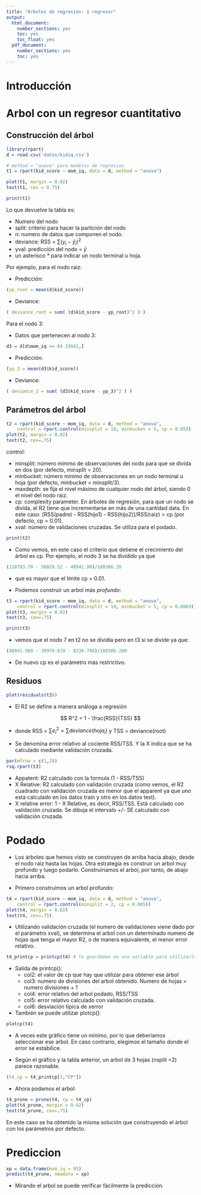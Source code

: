 ```yaml
---
title: "Árboles de regresión: 1 regresor"
output:
  html_document:
    number_sections: yes
    toc: yes
    toc_float: yes
  pdf_document:
    number_sections: yes
    toc: yes
---
```


# Introducción

# Arbol con un regresor cuantitativo

## Construcción del árbol

```r
library(rpart)
d = read.csv('datos/kidiq.csv')
```

```r
# method = "anova" para modelos de regresion
t1 = rpart(kid_score ~ mom_iq, data = d, method = "anova")
```

```r
plot(t1, margin = 0.02)
text(t1, cex = 0.75)
```

```r
print(t1)
```

Lo que devuelve la tabla es:

- Numero del nodo
- split: criterio para hacer la partición del nodo
- n: numero de datos que componen el nodo.
- deviance: RSS = $\sum(y_i - \hat{y}_i)^2$
- yval: predicción del nodo = $\bar{y}$
- un asterisco * para indicar un nodo terminal u hoja.

Por ejemplo, para el nodo raiz:

- Predicción:

```r
(yp_root = mean(d$kid_score))
```

- Deviance:

```r
( deviance_root = sum( (d$kid_score - yp_root)^2 ) )
```

Para el nodo 3:

- Datos que pertenecen al nodo 3:

```r
d3 = d[d$mom_iq >= 84.33641,]
```

- Predicción:

```r
(yp_3 = mean(d3$kid_score))
```

- Deviance:

```r
( deviance_3 = sum( (d3$kid_score - yp_3)^2 ) )
```

## Parámetros del árbol

```r
t2 = rpart(kid_score ~ mom_iq, data = d, method = "anova",
    control = rpart.control(minsplit = 10, minbucket = 5, cp = 0.05))
plot(t2, margin = 0.02)
text(t2, cex=.75)
```

control:

- minsplit: número mínimo de observaciones del nodo para que se divida en dos (por defecto, minsplit = 20).
- minbucket: número mínimo de observaciones en un nodo terminal u hoja (por defecto, minbucket = minsplit/3).
- maxdepth: se fija el nivel máximo de cualquier nodo del árbol, siendo 0 el nivel del nodo raiz.
- cp: complexity parameter. En árboles de regresión, para que un nodo se divida, el R2 tiene que incrementarse en más de una cantidad data. En este caso: [RSS(padre) - RSS(hijo1) - RSS(hijo2)]/RSS(raiz) > cp (por defecto, cp = 0.01).
- xval: número de validaciones cruzadas. Se utiliza para el podado.

```r
print(t2)
```

- Como vemos, en este caso el criterio que detiene el crecimiento del árbol es cp. Por ejemplo, el nodo 3 se ha dividido ya que 

```r
(118793.70 - 58829.52 - 48941.98)/180386.20
```

- que es mayor que el límite cp = 0.01.

- Podemos construir un arbol más *profundo*:

```r
t3 = rpart(kid_score ~ mom_iq, data = d, method = "anova",
    control = rpart.control(minsplit = 10, minbucket = 5, cp = 0.0069))
plot(t3, margin = 0.02)
text(t3, cex=.75)
```

```r
print(t3)
```

- vemos que el nodo 7 en t2 no se dividía pero en t3 si se divide ya que:

```r
(48941.980 - 38970.810 - 8230.786)/180386.200
```

- De nuevo cp es el parámetro más restrictivo.

## Residuos

```r
plot(residuals(t3))
```

- El R2 se define a manera análoga a regresión

$$
R^2 = 1 - \frac{RSS}{TSS}
$$

- donde  RSS = $\sum e_i^2 = \sum deviance(hoja_i)$ y TSS = deviance(root)

- Se denomina error relativo al cociente RSS/TSS. Y la X indica que se ha calculado mediante validación cruzada.

```r
par(mfrow = c(1,2))
rsq.rpart(t3)
```

- Appatent: R2 calculado con la formula (1 - RSS/TSS)
- X Relative: R2 calculado con validación cruzada (como vemos, el R2 cuadrado con validación cruzada es menor que el apparent ya que uno esta calculado en los datos train y otro en los datos test).
- X relative error: 1 - X Relative, es decir, RSS/TSS. Está calculado con validación cruzada. Se dibuja el intervalo +/- SE calculado con validación cruzada.

# Podado

- Los árboles que hemos visto se construyen de arriba hacia abajo, desde el nodo raiz hasta las hojas. Otra estrategia es construir un arbol muy profundo y luego podarlo. Construiriamos el arbol, por tanto, de abajo hacia arriba.

- Primero construimos un arbol profundo:

```r
t4 = rpart(kid_score ~ mom_iq, data = d, method = "anova",
    control = rpart.control(minsplit = 2, cp = 0.005))
plot(t4, margin = 0.02)
text(t4, cex=.75)
```

- Utilizando validación cruzada (el numero de validaciones viene dado por el parámetro xval), se determina el arbol con un determinado numero de hojas que tenga el mayor R2, o de manera equivalente, el menor error relativo.  

```r
t4_printcp = printcp(t4) # lo guardamos en una variable para utilizarlo despues
```

- Salida de printcp():
    - col2: el valor de cp que hay que utilizar para obtener ese árbol
    - col3: numero de divisiones del arbol obtenido. Numero de hojas = numero divisiones + 1
    - col4: error relativo del arbol podado, RSS/TSS
    - col5: error relativo calculado con validación cruzada.
    - col6: desviación típica de xerror
- También se puede utilizar plotcp():

```r
plotcp(t4)
```

- A veces este gráfico tiene un mínimo, por lo que deberíamos seleccionar ese arbol. En caso contrario, elegimos el tamaño donde el error se estabilice.

- Según el gráfico y la tabla anterior, un arbol de 3 hojas (nsplit  =2) parece razonable. 

```r
(t4_cp = t4_printcp[3,"CP"])
```

- Ahora podamos el arbol:

```r
t4_prune = prune(t4, cp = t4_cp)
plot(t4_prune, margin = 0.02)
text(t4_prune, cex=.75)
```

En este caso se ha obtenido la misma solución que construyendo el árbol con los parámetros por defecto.

# Prediccion

```r
xp = data.frame(mom_iq = 95)
predict(t4_prune, newdata = xp)
```

- Mirando el arbol se puede verificar fácilmente la predicción.

